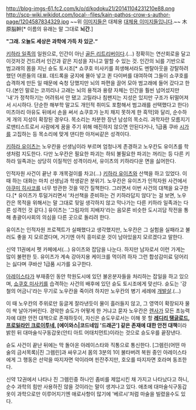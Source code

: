 http://blog-imgs-61.fc2.com/k/o/d/kodoku21/20141104231210e88.png
http://scp-wiki.wikidot.com/local--files/kain-pathos-crow-s-author-page/1204587834329.jpg
~~위 [[팬아트|이미지]]들은 대체용 [[Kain Pathos Crow 교수|대체용 이미지]]들입니다.~~
木原脳幹[* 이름의 유래는 말 그대로 '''뇌간'''.]

'''"그래. 오늘도 세상은 과학에 가득 차 있군.“'''

[[키하라 일족]]의 일원으로, 인간이 아닌 [[골든 리트리버]]이다.(...) 정확히는 연산회로을 달고 이것저것 건드려서 인간과 같은 지성을 지니고 말할 수 있는 것. 인간의 뇌를 기반으로 범고래의 몸을 지닌 슌도 토시조[* 쇼쿠호 미사키를 희생해서라도 멘탈아웃을 강탈하려 했던 어른들의 대표. 데드록을 궁지에 몰아 넣고 퀸 다이버를 대여하여 그들이 쇼쿠호를 습격하게 만든 일 때문에 숙청 당했지만 뇌의 파편을 끌어 모아 범고래에 들어 갔다고 한다.(본인 말로는 코끼리나 고래는 뇌의 용적과 용량 자체는 인간을 훨씬 넘어섰지만 '내'가 정착하기는 어려워서 안 됐고 고릴라나 침팬지는 지성은 있지만 구조가 뒤떨어져서 시시하다. 단순한 해부학 말고도 개인적 취미도 포함해서 범고래를 선택했다고 한다) 미츠아리 아유도 뒤에서 손을 써서 쇼쿠호가 눈치 채지 못하게 한 흑막]와 달리, 순수하게 개의 지성이 확장된 경우다. 목소리는 차분한 장년 남성의 목소리. 과학자란 모름지기 로맨티스트로서 사람에게 꿈을 주기 위해 매진하지 않으면 안된다거나, 1급품 쿠바 [[시가]]를 고집하는 등 목소리에 맞게 댄디한 아저씨같은 성격이다.

[[키하라 유이츠]]는 노우칸을 선생님이라 부르며 엄청나게 존경하고 노우칸도 유이츠를 학생처럼 지도한다. 다만 노우칸은 필요한 파괴는 하되 불필요한 파괴는 꺼리는 등 다른 키하라 일족과는 상당히 이질적인 성격이라서, 유이츠의 키하라다운 면을 싫어한다.

인적자원 사건이 끝난 후 개목걸이를 차고(...) [[키하라 유이츠]]와 산책을 하고 있었다. 이때 하는 대화는 마치 선생님과 학생같은 분위기. 노우칸은 유이츠가 인적자원 사건에서 [[야쿠미 히사코]]를 너무 방관한 것을 약간 질책한다. 그러면서 이번 사건의 대책을 요구한다.[* 유이츠가 투덜거리면서 '차선책을 준비하는 건 키하라답지 않다'는 걸 보면, 노우칸은 목적을 위해서는 말 그대로 뒷일 생각하지 않고 막나가는 다른 키하라 일족과는 다른 성격인 것 같다.] 유이츠는 '그림자의 지배자'라는 음모론 비슷한 도시괴담 작전을 통해 총괄이사회의 의심을 다른 곳으로 돌리려 한다.

유이츠는 인적자원 프로젝트가 실패했다고 생각했지만, 노우칸은 그 실험을 실패라고 불러도 좋을 지 모르겠다며, 거기엔 아직 흥미로운 것이 남아있을지 모르겠다고 말한다.

신약 11권에서 펫 카페에서(...) 유이츠와 잡담을 나눈다. 하지만 남자로서 이런 가게는 많이 불편한 듯. 유이츠가 계속 강아지용 케이크를 먹이려 하자 그런 합성감미료 덩어리는 싫다며 쿠바산 1급품 시가를 요구한다.
 
[[아레이스타]]가 부재중인 동안 학원도시에 있던 불온분자들을 처리하는 잡일을 하고 있으며, [[쇼쿠호 미사키]]를 습격하는 사건의 배후에 있던 슌도 토시조에게 맞선다. 슌도는 '강철의 어금니'라는 무기로 노우칸을 죽이려 하지만 노우칸의 병기 세례에 [[개발살]].(...)

이 때 노우칸의 주위로만 둥글게 잘라낸듯이 물이 흘러들지 않고, 그 영역이 확장되자 물이 싹 날아가버린다. 경악한 슌도가 어떻게 한 거냐고 묻자 노우칸은 [[렌사]]가 모든 초능력자에 대한 안전 대책으로 존재하듯이, 자신은 슌도우로서는 이해 못 할 '''[[레디리 탱글로드]], [[프로일라인 크로이투네]], [에이와스|코드네임 '드래곤'] 같은 존재에 대한 안전 대책'''이라 밝힌 뒤 대마술식구동갑옷(안티 아트 어태치먼트)이라는 것으로 슌도우를 끝장낸다.

슌도 사건이 끝난 뒤에는 막 돌아온 아레이스타와 직통으로 통신한다. [그렘린(어떤 마술의 금서목록)|진 그렘린]과 싸우고서 몸의 3분의 1이 불타버려 복원 중인 아레이스타에게 그 행동은 선악을 따지자면 악이라며 핀잔주지만, 호오를 따지자면 호라며 동조한다.

신약 12권에서 나타나 진 그렘린중 하나인 좀비를 제압시킨 채 가지고 나타났다고 하니, 순수 과학의 힘만 사용하진 않을 것이라는 말이 생겨나고 있다. 애초에 대마술식구동갑옷이 과학으로만 이루어지기엔 애로사항이 많기에 '베르시'처럼 마술을 빌렸을수도 있다.
